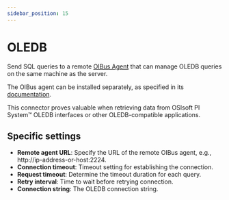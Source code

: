 ```yaml
---
sidebar_position: 15
---
```



# OLEDB

Send SQL queries to a remote [OIBus Agent](../oibus-agent/oledb.md) that can manage OLEDB queries on the same machine as the server.

The OIBus agent can be installed separately, as specified in its [documentation](../oibus-agent/installation).

This connector proves valuable when retrieving data from OSIsoft PI System™ OLEDB interfaces or other OLEDB-compatible applications.

## Specific settings

- **Remote agent URL**: Specify the URL of the remote OIBus agent, e.g., http://ip-address-or-host:2224.
- **Connection timeout**: Timeout setting for establishing the connection.
- **Request timeout**: Determine the timeout duration for each query.
- **Retry interval**: Time to wait before retrying connection.
- **Connection string**: The OLEDB connection string.

<ThrottlingSettings />
<ItemSettings />

